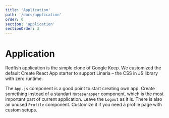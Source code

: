 ```yaml
---
title: 'Application'
path: '/docs/application'
order: 0
section: 'application'
sectionOrder: 3
---
```


# Application

Redfish application is the simple clone of Google Keep. We customized the default Create React App starter to support Linaria – the CSS in JS library with zero runtime.

The `App.js` component is a good point to start creating own app. Create something instead of a standart `NotesWrapper` component, which is the most important part of current application. Leave the `Logout` as it is. There is also an unused `Profile` component. Customize it if you need a profile page with custom setups.
